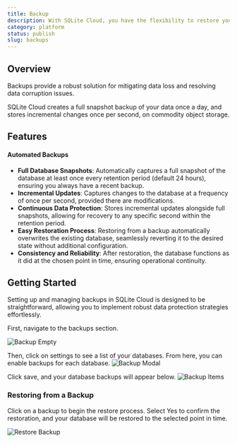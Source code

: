```yaml
---
title: Backup
description: With SQLite Cloud, you have the flexibility to restore your database from any desired point in time.
category: platform
status: publish
slug: backups
---
```


## Overview
Backups provide a robust solution for mitigating data loss and resolving data corruption issues. 

SQLite Cloud creates a full snapshot backup of your data once a day, and stores incremental changes once per second, on commodity object storage.

## Features

#### Automated Backups
- **Full Database Snapshots**: Automatically captures a full snapshot of the database at least once every retention period (default 24 hours), ensuring you always have a recent backup.
- **Incremental Updates**: Captures changes to the database at a frequency of once per second, provided there are modifications.
- **Continuous Data Protection**: Stores incremental updates alongside full snapshots, allowing for recovery to any specific second within the retention period.
- **Easy Restoration Process**: Restoring from a backup automatically overwrites the existing database, seamlessly reverting it to the desired state without additional configuration.
- **Consistency and Reliability**: After restoration, the database functions as it did at the chosen point in time, ensuring operational continuity.

## Getting Started
Setting up and managing backups in SQLite Cloud is designed to be straightforward, allowing you to implement robust data protection strategies effortlessly.

First, navigate to the backups section.

![Backup Empty](@docs-website-assets/introduction/backup_empty.png)

Then, click on settings to see a list of your databases. From here, you can enable backups for each database.
![Backup Modal](@docs-website-assets/introduction/backup_modal.png)

Click save, and your database backups will appear below.
![Backup Items](@docs-website-assets/introduction/backup_items.png)

### Restoring from a Backup

Click on a backup to begin the restore process. Select Yes to confirm the restoration, and your database will be restored to the selected point in time.

![Restore Backup](@docs-website-assets/introduction/restore_backup.png)
